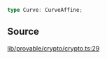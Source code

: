 ```ts
type Curve: CurveAffine;
```

## Source

[lib/provable/crypto/crypto.ts:29](https://github.com/o1-labs/o1js/blob/72b8e2c2b9aaba4b5c12257bdd63dfe2676a3d99/src/lib/provable/crypto/crypto.ts#L29)
